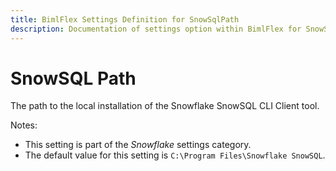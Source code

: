 ```yaml
---
title: BimlFlex Settings Definition for SnowSqlPath
description: Documentation of settings option within BimlFlex for SnowSqlPath
---
```

<head>
  <meta name="varigenceProduct" content="BimlFlex"></meta>
  <meta name="varigenceArticleType" content="Reference"></meta>
</head>

# SnowSQL Path

The path to the local installation of the Snowflake SnowSQL CLI Client tool.

Notes:

* This setting is part of the *Snowflake* settings category.
* The default value for this setting is `C:\Program Files\Snowflake SnowSQL`.
